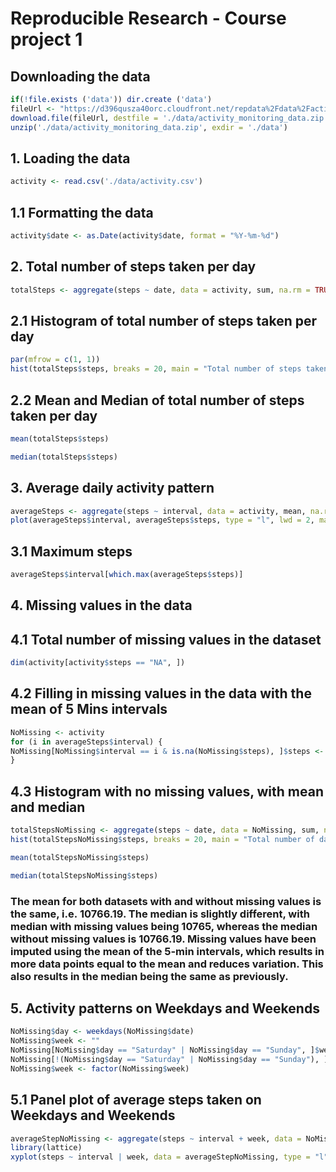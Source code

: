 # Reproducible Research - Course project 1

## Downloading the data
```r
if(!file.exists ('data')) dir.create ('data')  
fileUrl <- "https://d396qusza40orc.cloudfront.net/repdata%2Fdata%2Factivity.zip"  
download.file(fileUrl, destfile = './data/activity_monitoring_data.zip')  
unzip('./data/activity_monitoring_data.zip', exdir = './data')
```

## 1. Loading the data
```r
activity <- read.csv('./data/activity.csv')  
```

## 1.1 Formatting the data
```r
activity$date <- as.Date(activity$date, format = "%Y-%m-%d")
```

## 2. Total number of steps taken per day
```r
totalSteps <- aggregate(steps ~ date, data = activity, sum, na.rm = TRUE)
```

## 2.1 Histogram of total number of steps taken per day
```r
par(mfrow = c(1, 1))  
hist(totalSteps$steps, breaks = 20, main = "Total number of steps taken per day", col = "red", xlab = "Steps")
```

## 2.2 Mean and Median of total number of steps taken per day
```r
mean(totalSteps$steps)
``` 

```r
median(totalSteps$steps)
```

## 3. Average daily activity pattern
```r
averageSteps <- aggregate(steps ~ interval, data = activity, mean, na.rm = TRUE)  
plot(averageSteps$interval, averageSteps$steps, type = "l", lwd = 2, main = "Average Daily Steps", col = "blue", xlab = "5 - Min Interval", ylab = "Average number of steps")
```

## 3.1 Maximum steps
```r
averageSteps$interval[which.max(averageSteps$steps)]
```

## 4. Missing values in the data
## 4.1 Total number of missing values in the dataset

```r
dim(activity[activity$steps == "NA", ])
```

## 4.2 Filling in missing values in the data with the mean of 5 Mins intervals
```r
NoMissing <- activity  
for (i in averageSteps$interval) { 
NoMissing[NoMissing$interval == i & is.na(NoMissing$steps), ]$steps <- averageSteps$steps[averageSteps$interval == i]
}
```
## 4.3 Histogram with no missing values, with mean and median
```r
totalStepsNoMissing <- aggregate(steps ~ date, data = NoMissing, sum, na.rm = TRUE)  
hist(totalStepsNoMissing$steps, breaks = 20, main = "Total number of daily steps (No Missing Values)", col = "green", xlab = "Steps")  
```
```r
mean(totalStepsNoMissing$steps)
```
```r
median(totalStepsNoMissing$steps)
```
### The mean for both datasets with and without missing values is the same, i.e. 10766.19. The median is slightly different, with median with missing values being 10765, whereas the median without missing values is 10766.19. Missing values have been imputed using the mean of the 5-min intervals, which results in more data points equal to the mean and reduces variation. This also results in the median being the same as previously.

## 5. Activity patterns on Weekdays and Weekends
```r
NoMissing$day <- weekdays(NoMissing$date)  
NoMissing$week <- ""  
NoMissing[NoMissing$day == "Saturday" | NoMissing$day == "Sunday", ]$week <- "weekend"  
NoMissing[!(NoMissing$day == "Saturday" | NoMissing$day == "Sunday"), ]$week <- "weekday"  
NoMissing$week <- factor(NoMissing$week)
```
## 5.1 Panel plot of average steps taken on Weekdays and Weekends
```r
averageStepNoMissing <- aggregate(steps ~ interval + week, data = NoMissing, mean)  
library(lattice)  
xyplot(steps ~ interval | week, data = averageStepNoMissing, type = "l", lwd = 2, layout = c(1, 2), xlab = "5 - Min interval", ylab = "Average number of steps", main = "Average Number of steps on Weekdays and Weekends")  
```

